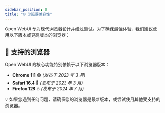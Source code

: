 ```yaml
---
sidebar_position: 0
title: "🌐 浏览器兼容性"
---
```


Open WebUI 专为现代浏览器设计并经过测试。为了确保最佳体验，我们建议使用以下版本或更高版本的浏览器：

## 🚀 支持的浏览器

Open WebUI 的核心功能特别依赖于以下浏览器版本：

- **Chrome 111** 🟢 _(发布于 2023 年 3 月)_
- **Safari 16.4** 🍏 _(发布于 2023 年 3 月)_
- **Firefox 128** 🔥 _(发布于 2024 年 7 月)_

💡 如果您遇到任何问题，请确保您的浏览器是最新版本，或尝试使用其他受支持的浏览器。
